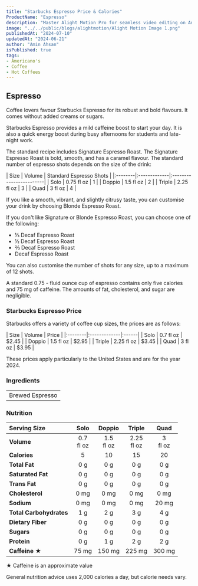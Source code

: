 ```yaml
---
title: "Starbucks Espresso Price & Calories"
ProductName: "Espresso" 
description: "Master Alight Motion Pro for seamless video editing on Android, iOS, and Tablets with our ultimate guide, unlocking advanced features and elevating your skills in 2024!"
image: "../../public/blogs/alightmotion/Alight Motion Image 1.png"
publishedAt: "2024-07-10"
updatedAt: "2024-06-21"
author: "Amin Ahsan"
isPublished: true
tags:
- Americano's
- Coffee
- Hot Coffees   
---
```


 
## Espresso 

Coffee lovers favour Starbucks Espresso for its robust and bold flavours. It comes without added creams or sugars. 

Starbucks Espresso provides a mild caffeine boost to start your day. It is also a quick energy boost during busy afternoons for students and late-night work.

The standard recipe includes Signature Espresso Roast. The Signature Espresso Roast is bold, smooth, and has a caramel flavour. The standard number of espresso shots depends on the size of the drink:

<div style={{width:"350px"}}>
| Size    |   Volume     | Standard Espresso Shots |
|:--------|:-------------|:------------------------|
| Solo    | 0.75 fl oz   | 1                       |
| Doppio  | 1.5 fl oz    | 2                       |
| Triple  | 2.25 fl oz   | 3                       |
| Quad    | 3 fl oz      | 4                       |
</div>


If you like a smooth, vibrant, and slightly citrusy taste, you can customise your drink by choosing Blonde Espresso Roast.

If you don't like Signature or Blonde Espresso Roast, you can choose one of the following:

- ⅓ Decaf Espresso Roast
- ½ Decaf Espresso Roast
- ⅔ Decaf Espresso Roast
- Decaf Espresso Roast

You can also customise the number of shots for any size, up to a maximum of 12 shots.

A standard 0.75 - fluid ounce cup of espresso contains only five calories and 75 mg of caffeine. The amounts of fat, cholesterol, and sugar are negligible.

### Starbucks Espresso Price

Starbucks offers a variety of coffee cup sizes, the prices are as follows:

<div style={{width:"300px"}}>
| Size    |   Volume     | Price |
|:--------|:-------------|:------|
| Solo    | 0.7 fl oz    | $2.45 |
| Doppio  | 1.5 fl oz    | $2.95 |
| Triple  | 2.25 fl oz   | $3.45 |
| Quad    | 3 fl oz      | $3.95 |
</div>

These prices apply particularly to the United States and are for the year 2024.
 
### Ingredients
|                   |
|:------------------|
| Brewed Espresso   |


### Nutrition
|  Serving Size            | Solo           | Doppio       | Triple     | Quad       |
|:-------------------------|:--------------:|:------------:|:----------:|:-----------:|
| **Volume**               | 0.7 <br/> fl oz| 1.5 <br/> fl oz| 2.25 <br/> fl oz | 3 <br/> fl oz| 
| **Calories**             | 5              | 10           | 15         | 20          |
| **Total Fat**            | 0 g            | 0 g          | 0 g        | 0 g         |
| **Saturated Fat**        | 0 g            | 0 g          | 0 g        | 0 g         |
| **Trans Fat**            | 0 g            | 0 g          | 0 g        | 0 g         |
| **Cholesterol**          | 0 mg           | 0 mg         | 0 mg       | 0 mg        |
| **Sodium**               | 0 mg           | 0 mg         | 0 mg       | 20 mg       | 
| **Total Carbohydrates**  | 1 g            | 2 g          | 3 g        | 4 g         |
| **Dietary Fiber**        | 0 g            | 0 g          | 0 g        | 0 g         |
| **Sugars**               | 0 g            | 0 g          | 0 g        | 0 g         |
| **Protein**              | 0 g            | 1 g          | 2 g        | 2 g         |
| **Caffeine ★**          | 75 mg          | 150 mg       | 225 mg     | 300 mg      |

★ Caffeine is an approximate value

General nutrition advice uses 2,000 calories a day, but calorie needs vary.
